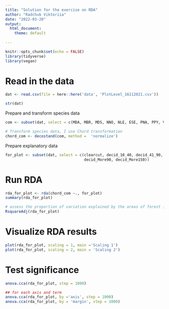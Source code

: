 ```yaml
---
title: "Solution for the exercise on RDA"
author: "Radchuk Viktoriia"
date: "2022-03-20"
output:
  html_document:
    theme: default
       
---
```


```r
knitr::opts_chunk$set(echo = FALSE)
library(tidyverse)
library(vegan)
```

# Read in the data
```r
dat <- read.csv(file = here::here('data', 'PlotLevel_16112021.csv'))

str(dat)
```

Prepare and transform species data 
```r
com <- subset(dat, select = c(MDA, MBR, MDS, NNO, NLE, ESE, PNA, PPY, VMU, PLA)) # PKU,  NLA removed

# Transform species data, I use Chord transformation
chord_com <- decostand(com, method =  'normalize')  
```

Prepare explanatory data
```r
for_plot <- subset(dat, select = c(clearcut, decid_10_40, decid_41_90,  
                                   decid_More90, decid_More150))
```


# Run RDA
```r
rda_for_plot <- rda(chord_com ~., for_plot)
summary(rda_for_plot)

# assess the proportion of variation explained by the areas of forest in different ages
RsquareAdj(rda_for_plot)
```


# Visualize RDA results
```r
plot(rda_for_plot, scaling = 1, main ='Scaling 1')
plot(rda_for_plot, scaling = 2, main = 'Scaling 2')
```


# Test significance
```r
anova.cca(rda_for_plot, step = 1000)

## for each axis and term
anova.cca(rda_for_plot, by ='axis', step = 1000)
anova.cca(rda_for_plot, by = 'margin', step = 1000)
```





